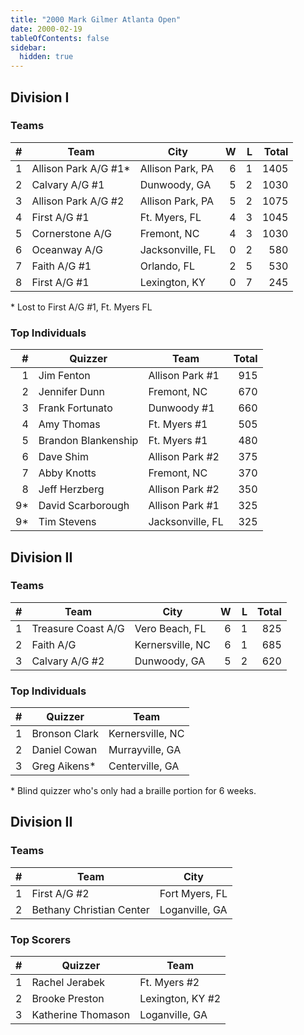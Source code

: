 ```yaml
---
title: "2000 Mark Gilmer Atlanta Open"
date: 2000-02-19
tableOfContents: false
sidebar:
  hidden: true
---
```


## Division I

### Teams

|    # | Team                 | City             |    W |    L | Total |
| ---: | -------------------- | ---------------- | ---: | ---: | ----: |
|    1 | Allison Park A/G #1* | Allison Park, PA |    6 |    1 |  1405 |
|    2 | Calvary A/G #1       | Dunwoody, GA     |    5 |    2 |  1030 |
|    3 | Allison Park A/G #2  | Allison Park, PA |    5 |    2 |  1075 |
|    4 | First A/G #1         | Ft. Myers, FL    |    4 |    3 |  1045 |
|    5 | Cornerstone A/G      | Fremont, NC      |    4 |    3 |  1030 |
|    6 | Oceanway A/G         | Jacksonville, FL |    0 |    2 |   580 |
|    7 | Faith A/G #1         | Orlando, FL      |    2 |    5 |   530 |
|    8 | First A/G #1         | Lexington, KY    |    0 |    7 |   245 |

\* Lost to First A/G #1, Ft. Myers FL

### Top Individuals

|    # | Quizzer             | Team             | Total |
| ---: | ------------------- | ---------------- | ----: |
|    1 | Jim Fenton          | Allison Park #1  |   915 |
|    2 | Jennifer Dunn       | Fremont, NC      |   670 |
|    3 | Frank Fortunato     | Dunwoody #1      |   660 |
|    4 | Amy Thomas          | Ft. Myers #1     |   505 |
|    5 | Brandon Blankenship | Ft. Myers #1     |   480 |
|    6 | Dave Shim           | Allison Park #2  |   375 |
|    7 | Abby Knotts         | Fremont, NC      |   370 |
|    8 | Jeff Herzberg       | Allison Park #2  |   350 |
|   9* | David Scarborough   | Allison Park #1  |   325 |
|   9* | Tim Stevens         | Jacksonville, FL |   325 |

## Division II

### Teams

|    # | Team               | City             |    W |    L | Total |
| ---: | ------------------ | ---------------- | ---: | ---: | ----: |
|    1 | Treasure Coast A/G | Vero Beach, FL   |    6 |    1 |   825 |
|    2 | Faith A/G          | Kernersville, NC |    6 |    1 |   685 |
|    3 | Calvary A/G #2     | Dunwoody, GA     |    5 |    2 |   620 |

### Top Individuals

|    # | Quizzer       | Team             |
| ---: | ------------- | ---------------- |
|    1 | Bronson Clark | Kernersville, NC |
|    2 | Daniel Cowan  | Murrayville, GA  |
|    3 | Greg Aikens*  | Centerville, GA  |

\* Blind quizzer who's only had a braille portion for 6 weeks.

## Division II

### Teams

|    # | Team                     | City           |
| ---: | ------------------------ | -------------- |
|    1 | First A/G #2             | Fort Myers, FL |
|    2 | Bethany Christian Center | Loganville, GA |

### Top Scorers

|    # | Quizzer            | Team             |
| ---: | ------------------ | ---------------- |
|    1 | Rachel Jerabek     | Ft. Myers #2     |
|    2 | Brooke Preston     | Lexington, KY #2 |
|    3 | Katherine Thomason | Loganville, GA   |

